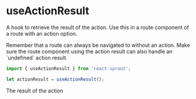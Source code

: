 # useActionResult

A hook to retrieve the result of the action. Use this in a route component of a route with an action option.

<Info>
	Remember that a route can always be navigated to without an action. Make sure
	the route component using the action result can also handle an `undefined`
	action result.
</Info>

```javascript
import { useActionResult } from 'react-sprout';

let actionResult = useActionResult();
```

<Properties>
	<Property name="actionResult" type="any">
		The result of the action
	</Property>
</Properties>
